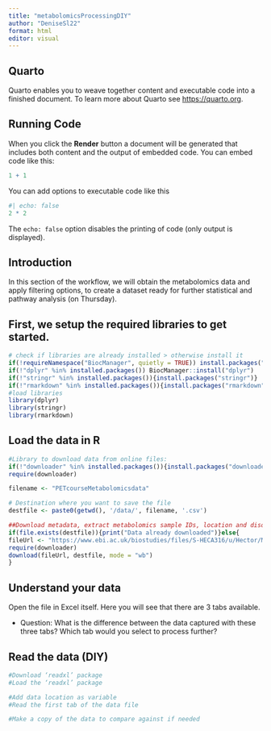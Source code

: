 ```yaml
---
title: "metabolomicsProcessingDIY"
author: "DeniseSl22"
format: html
editor: visual
---
```


## Quarto

Quarto enables you to weave together content and executable code into a finished document. To learn more about Quarto see <https://quarto.org>.

## Running Code

When you click the **Render** button a document will be generated that includes both content and the output of embedded code. You can embed code like this:

```r
1 + 1
```

You can add options to executable code like this

```r
#| echo: false
2 * 2
```

The `echo: false` option disables the printing of code (only output is displayed).

## Introduction 

In this section of the workflow, we will obtain the metabolomics data and apply filtering options, to create a dataset ready for further statistical and pathway analysis (on Thursday).

## First, we setup the required libraries to get started.

```r

# check if libraries are already installed > otherwise install it
if(!requireNamespace("BiocManager", quietly = TRUE)) install.packages("BiocManager",repos = "http://cran.us.r-project.org")
if(!"dplyr" %in% installed.packages()) BiocManager::install("dplyr")
if(!"stringr" %in% installed.packages()){install.packages("stringr")}
if(!"rmarkdown" %in% installed.packages()){install.packages("rmarkdown")}
#load libraries
library(dplyr)
library(stringr)
library(rmarkdown)
```

## Load the data in R

```r
#Library to download data from online files:
if(!"downloader" %in% installed.packages()){install.packages("downloader")}
require(downloader)

filename <- "PETcourseMetabolomicsdata"

# Destination where you want to save the file
destfile <- paste0(getwd(), '/data/', filename, '.csv')

##Download metadata, extract metabolomics sample IDs, location and disorders.
if(file.exists(destfile)){print("Data already downloaded")}else{
fileUrl <- "https://www.ebi.ac.uk/biostudies/files/S-HECA316/u/Hector/MTs/72h_inc_media/HILIC/HeCaToS_LCMS_HILIC_All_Final.xlsx?accessType=DOWNLOAD"
require(downloader)
download(fileUrl, destfile, mode = "wb")
}
```

## Understand your data

Open the file in Excel itself. Here you will see that there are 3 tabs available.

-   Question: What is the difference between the data captured with these three tabs? Which tab would you select to process further?

## Read the data (DIY)

```r
#Download ‘readxl’ package
#Load the ‘readxl’ package

#Add data location as variable
#Read the first tab of the data file

#Make a copy of the data to compare against if needed
```
